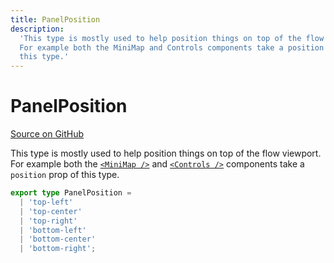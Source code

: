 ```yaml
---
title: PanelPosition
description:
  'This type is mostly used to help position things on top of the flow viewport.
  For example both the MiniMap and Controls components take a position prop of
  this type.'
---
```


# PanelPosition

[Source on GitHub](https://github.com/xyflow/xyflow/blob/v11/packages/core/src/types/general.ts/#L270)

This type is mostly used to help position things on top of the flow viewport. For
example both the [`<MiniMap />`](/api-reference/components/mini-map) and
[`<Controls />`](/api-reference/components/controls) components take a `position`
prop of this type.

```ts
export type PanelPosition =
  | 'top-left'
  | 'top-center'
  | 'top-right'
  | 'bottom-left'
  | 'bottom-center'
  | 'bottom-right';
```
